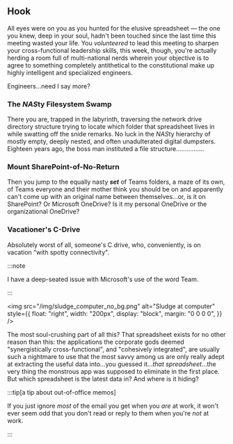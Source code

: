 
## Hook

All eyes were on you as you hunted for the elusive spreadsheet &mdash; the one you knew, deep in your soul, hadn't been touched since the last time this meeting wasted your life. You _volunteered_ to lead this meeting to sharpen your cross-functional leadership skills, this week, though, you're actually herding a room full of multi-national nerds wherein your objective is to agree to something completely antithetical to the constitutional make up highly intelligent and specialized engineers.

Engineers...need I say more?

### The *NAS*ty Filesystem Swamp

There you are, trapped in the labyrinth, traversing the network drive directory structure trying to locate which folder that <RatingSwitcher word="goddamned"/> spreadsheet lives in while swatting off the snide remarks. No luck in the *NAS*ty hierarchy of mostly empty, deeply nested, and often unadulterated digital dumpsters. Eighteen years ago, the boss man instituted a file structure................

### Mount SharePoint-of-No-Return

Then you jump to the equally nasty **_set_** of Teams folders, a maze of its own, of Teams everyone and their mother think you should be on and apparently can't come up with an original name between themselves...or, is it on SharePoint? Or Microsoft OneDrive? Is it my personal OneDrive or the organizational OneDrive?

### Vacationer's C-Drive

Absolutely worst of all, someone's C drive, who, conveniently, is on vacation "with spotty connectivity".

:::note

I have a deep-seated issue with Microsoft's use of the word Team.

:::

<img
  src="/img/sludge_computer_no_bg.png"
  alt="Sludge at computer"
  style={{
    float: "right",
    width: "200px",
    display: "block",
    margin: "0 0 0 0",
  }}
/>

The most soul-crushing part of all this? That spreadsheet exists for no other reason than this: the applications the corporate gods deemed "synergistically cross-functional", and "cohesively integrated", are usually such a nightmare to use that the most savvy among us are only really adept at extracting the useful data into...you guessed it..._that <RatingSwitcher word="fucking"/> spreadsheet_...the very thing the monstrous app was supposed to eliminate in the first place. But which spreadsheet is the latest data in? And where <RatingSwitcher word="the hell"/> is it hiding?

:::tip[a tip about out-of-office memos]

If you just ignore _most_ of the email you get when you _are_ at work, it won't ever seem odd that you don't read or reply to them when you're _not_ at work.

:::
